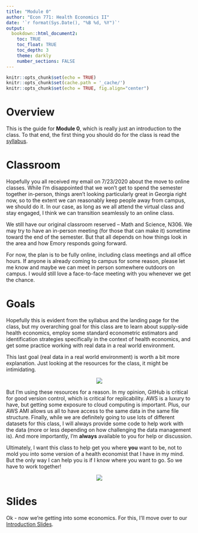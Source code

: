 ```yaml
---
title: "Module 0"
author: "Econ 771: Health Economics II"
date: '`r format(Sys.Date(), "%B %d, %Y")`'
output: 
  bookdown::html_document2:
    toc: TRUE
    toc_float: TRUE
    toc_depth: 3
    theme: darkly
    number_sections: FALSE
---
```


```r
knitr::opts_chunk$set(echo = TRUE)
knitr::opts_chunk$set(cache.path = '_cache/')
knitr::opts_chunk$set(echo = TRUE, fig.align="center")
```

# Overview 
This is the guide for **Module 0**, which is really just an introduction to the class. To that end, the first thing you should do for the class is read the [syllabus](https://imccart.github.io/Econ-771/syllabus.pdf).

# Classroom
Hopefully you all received my email on 7/23/2020 about the move to online classes. While I'm disappointed that we won't get to spend the semester together in-person, things aren't looking particularly great in Georgia right now, so to the extent we can reasonably keep people away from campus, we should do it. In our case, as long as we all attend the virtual class and stay engaged, I think we can transition seamlessly to an online class. 

We still have our original classroom reserved -- Math and Science, N306. We may try to have an in-person meeting (for those that can make it) sometime toward the end of the semester. But that all depends on how things look in the area and how Emory responds going forward. 

For now, the plan is to be fully online, including class meetings and all office hours. If anyone is already coming to campus for some reason, please let me know and maybe we can meet in person somewhere outdoors on campus. I would still love a face-to-face meeting with you whenever we get the chance.

# Goals
Hopefully this is evident from the syllabus and the landing page for the class, but my overarching goal for this class are to learn about supply-side health economics, employ some standard econometric estimators and identification strategies specifically in the context of health economics, and get some practice working with real data in a real world environment. 

This last goal (real data in a real world environment) is worth a bit more explanation. Just looking at the resources for the class, it might be intimidating.

<center>

![](https://media.giphy.com/media/l1J9EAbtarE4QYHAY/giphy.gif)

</center>

But I'm using these resources for a reason. In my opinion, GitHub is critical for good version control, which is critical for replicability. AWS is a luxury to have, but getting some exposure to cloud computing is important. Plus, our AWS AMI allows us all to have access to the same data in the same file structure. Finally, while we are definitely going to use lots of different datasets for this class, I will always provide some code to help work with the data (more or less depending on how challenging the data management is). And more importantly, I'm **always** available to you for help or discussion.

Ultimately, I want this class to help get you where **you** want to be, not to mold you into some version of a health economist that I have in my mind. But the only way I can help you is if I know where you want to go. So we have to work together!

<center>

![](https://media.giphy.com/media/QWwEdgDbYjFbfOMJ3z/giphy.gif)

</center>

# Slides
Ok - now we're getting into some economics. For this, I'll move over to our [Introduction Slides](slides-class1.html).
